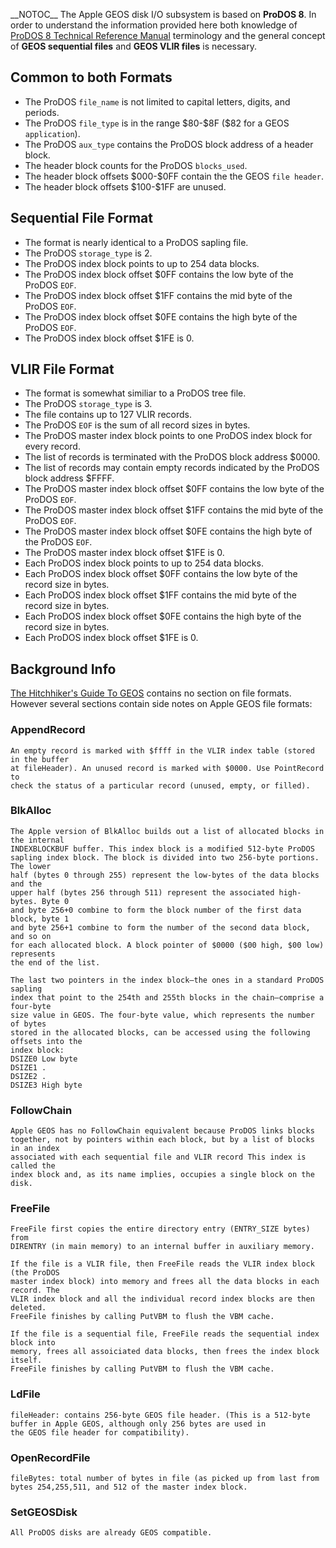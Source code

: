 __NOTOC__
The Apple GEOS disk I/O subsystem is based on '''ProDOS 8'''. In order to understand the information provided here both knowledge of [http://www.easy68k.com/paulrsm/6502/PDOS8TRM.HTM ProDOS 8 Technical Reference Manual] terminology and the general concept of '''GEOS sequential files''' and '''GEOS VLIR files''' is necessary.

== Common to both Formats ==

* The ProDOS <code>file_name</code> is not limited to capital letters, digits, and periods.
* The ProDOS <code>file_type</code> is in the range $80-$8F ($82 for a GEOS <code>application</code>).
* The ProDOS <code>aux_type</code> contains the ProDOS block address of a header block.
* The header block counts for the ProDOS <code>blocks_used</code>.
* The header block offsets $000-$0FF contain the the GEOS <code>file header</code>.
* The header block offsets $100-$1FF are unused.

== Sequential File Format ==

* The format is nearly identical to a ProDOS sapling file.
* The ProDOS <code>storage_type</code> is 2.
* The ProDOS index block points to up to 254 data blocks.
* The ProDOS index block offset $0FF contains the low byte of the ProDOS <code>EOF</code>.
* The ProDOS index block offset $1FF contains the mid byte of the ProDOS <code>EOF</code>.
* The ProDOS index block offset $0FE contains the high byte of the ProDOS <code>EOF</code>.
* The ProDOS index block offset $1FE is 0.

== VLIR File Format ==

* The format is somewhat similiar to a ProDOS tree file.
* The ProDOS <code>storage_type</code> is 3.
* The file contains up to 127 VLIR records.
* The ProDOS <code>EOF</code> is the sum of all record sizes in bytes.
* The ProDOS master index block points to one ProDOS index block for every record.
* The list of records is terminated with the ProDOS block address $0000.
* The list of records may contain empty records indicated by the ProDOS block address $FFFF.
* The ProDOS master index block offset $0FF contains the low byte of the ProDOS <code>EOF</code>.
* The ProDOS master index block offset $1FF contains the mid byte of the ProDOS <code>EOF</code>.
* The ProDOS master index block offset $0FE contains the high byte of the ProDOS <code>EOF</code>.
* The ProDOS master index block offset $1FE is 0.
* Each ProDOS index block points to up to 254 data blocks.
* Each ProDOS index block offset $0FF contains the low byte of the record size in bytes.
* Each ProDOS index block offset $1FF contains the mid byte of the record size in bytes.
* Each ProDOS index block offset $0FE contains the high byte of the record size in bytes.
* Each ProDOS index block offset $1FE is 0.

== Background Info ==

[https://archive.org/details/The_Hitchhikers_Guide_to_GEOS The Hitchhiker's Guide To GEOS] contains no section on file formats. However several sections contain side notes on Apple GEOS file formats:

=== AppendRecord ===
<pre>
An empty record is marked with $ffff in the VLIR index table (stored in the buffer
at fileHeader). An unused record is marked with $0000. Use PointRecord to
check the status of a particular record (unused, empty, or filled).
</pre>

=== BlkAlloc ===
<pre>
The Apple version of BlkAlloc builds out a list of allocated blocks in the internal
INDEXBLOCKBUF buffer. This index block is a modified 512-byte ProDOS
sapling index block. The block is divided into two 256-byte portions. The lower
half (bytes 0 through 255) represent the low-bytes of the data blocks and the
upper half (bytes 256 through 511) represent the associated high-bytes. Byte 0
and byte 256+0 combine to form the block number of the first data block, byte 1
and byte 256+1 combine to form the number of the second data block, and so on
for each allocated block. A block pointer of $0000 ($00 high, $00 low) represents
the end of the list.

The last two pointers in the index block—the ones in a standard ProDOS sapling
index that point to the 254th and 255th blocks in the chain—comprise a four-byte
size value in GEOS. The four-byte value, which represents the number of bytes
stored in the allocated blocks, can be accessed using the following offsets into the
index block:
DSIZE0 Low byte
DSIZE1 .
DSIZE2 .
DSIZE3 High byte
</pre>

=== FollowChain ===
<pre>
Apple GEOS has no FollowChain equivalent because ProDOS links blocks
together, not by pointers within each block, but by a list of blocks in an index
associated with each sequential file and VLIR record This index is called the
index block and, as its name implies, occupies a single block on the disk.
</pre>

=== FreeFile ===
<pre>
FreeFile first copies the entire directory entry (ENTRY_SIZE bytes) from
DIRENTRY (in main memory) to an internal buffer in auxiliary memory.

If the file is a VLIR file, then FreeFile reads the VLIR index block (the ProDOS
master index block) into memory and frees all the data blocks in each record. The
VLIR index block and all the individual record index blocks are then deleted.
FreeFile finishes by calling PutVBM to flush the VBM cache.

If the file is a sequential file, FreeFile reads the sequential index block into
memory, frees all assoiciated data blocks, then frees the index block itself.
FreeFile finishes by calling PutVBM to flush the VBM cache.
</pre>

=== LdFile ===
<pre>
fileHeader: contains 256-byte GEOS file header. (This is a 512-byte
buffer in Apple GEOS, although only 256 bytes are used in
the GEOS file header for compatibility).
</pre>

=== OpenRecordFile ===
<pre>
fileBytes: total number of bytes in file (as picked up from last from
bytes 254,255,511, and 512 of the master index block.
</pre>

=== SetGEOSDisk ===
<pre>
All ProDOS disks are already GEOS compatible.
</pre>
